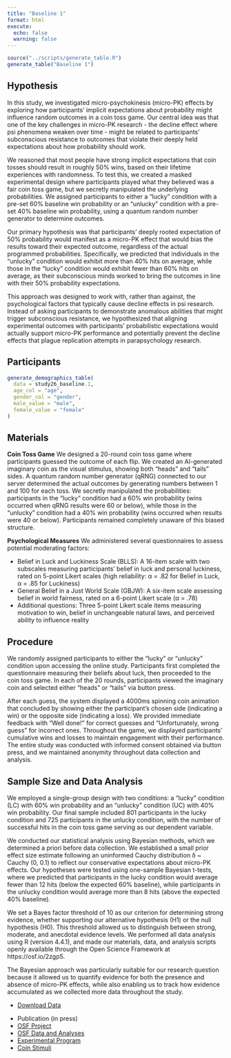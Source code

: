 ```yaml
---
title: "Baseline 1"
format: html
execute: 
  echo: false
  warning: false
---
```


```r
source("../scripts/generate_table.R")
generate_table("Baseline 1")
```

## Hypothesis

In this study, we investigated micro-psychokinesis (micro-PK) effects by exploring how participants' implicit expectations about probability might influence random outcomes in a coin toss game. Our central idea was that one of the key challenges in micro-PK research - the decline effect where psi phenomena weaken over time - might be related to participants' subconscious resistance to outcomes that violate their deeply held expectations about how probability should work.

We reasoned that most people have strong implicit expectations that coin tosses should result in roughly 50% wins, based on their lifetime experiences with randomness. To test this, we created a masked experimental design where participants played what they believed was a fair coin toss game, but we secretly manipulated the underlying probabilities. We assigned participants to either a "lucky" condition with a pre-set 60% baseline win probability or an "unlucky" condition with a pre-set 40% baseline win probability, using a quantum random number generator to determine outcomes.

Our primary hypothesis was that participants' deeply rooted expectation of 50% probability would manifest as a micro-PK effect that would bias the results toward their expected outcome, regardless of the actual programmed probabilities. Specifically, we predicted that individuals in the "unlucky" condition would exhibit more than 40% hits on average, while those in the "lucky" condition would exhibit fewer than 60% hits on average, as their subconscious minds worked to bring the outcomes in line with their 50% probability expectations.

This approach was designed to work with, rather than against, the psychological factors that typically cause decline effects in psi research. Instead of asking participants to demonstrate anomalous abilities that might trigger subconscious resistance, we hypothesized that aligning experimental outcomes with participants' probabilistic expectations would actually support micro-PK performance and potentially prevent the decline effects that plague replication attempts in parapsychology research.

## Participants

```r
generate_demographics_table(
  data = study26_baseline.1,
  age_col = "age",
  gender_col = "gender",
  male_value = "male",
  female_value = "female"
)
```

## Materials

**Coin Toss Game** We designed a 20-round coin toss game where participants guessed the outcome of each flip. We created an AI-generated imaginary coin as the visual stimulus, showing both "heads" and "tails" sides. A quantum random number generator (qRNG) connected to our server determined the actual outcomes by generating numbers between 1 and 100 for each toss. We secretly manipulated the probabilities: participants in the "lucky" condition had a 60% win probability (wins occurred when qRNG results were 60 or below), while those in the "unlucky" condition had a 40% win probability (wins occurred when results were 40 or below). Participants remained completely unaware of this biased structure.

**Psychological Measures** We administered several questionnaires to assess potential moderating factors:

-   Belief in Luck and Luckiness Scale (BLLS): A 16-item scale with two subscales measuring participants' belief in luck and personal luckiness, rated on 5-point Likert scales (high reliability: α = .82 for Belief in Luck, α = .85 for Luckiness)
-   General Belief in a Just World Scale (GBJW): A six-item scale assessing belief in world fairness, rated on a 6-point Likert scale (α = .78)
-   Additional questions: Three 5-point Likert scale items measuring motivation to win, belief in unchangeable natural laws, and perceived ability to influence reality

## Procedure

We randomly assigned participants to either the "lucky" or "unlucky" condition upon accessing the online study. Participants first completed the questionnaire measuring their beliefs about luck, then proceeded to the coin toss game. In each of the 20 rounds, participants viewed the imaginary coin and selected either "heads" or "tails" via button press.

After each guess, the system displayed a 4000ms spinning coin animation that concluded by showing either the participant's chosen side (indicating a win) or the opposite side (indicating a loss). We provided immediate feedback with "Well done!" for correct guesses and "Unfortunately, wrong guess" for incorrect ones. Throughout the game, we displayed participants' cumulative wins and losses to maintain engagement with their performance.
The entire study was conducted with informed consent obtained via button press, and we maintained anonymity throughout data collection and analysis.

## Sample Size and Data Analysis

We employed a single-group design with two conditions: a "lucky" condition (LC) with 60% win probability and an "unlucky" condition (UC) with 40% win probability. Our final sample included 801 participants in the lucky condition and 725 participants in the unlucky condition, with the number of successful hits in the coin toss game serving as our dependent variable.

We conducted our statistical analysis using Bayesian methods, which we determined a priori before data collection. We established a small prior effect size estimate following an uninformed Cauchy distribution δ ~ Cauchy (0, 0.1) to reflect our conservative expectations about micro-PK effects. Our hypotheses were tested using one-sample Bayesian t-tests, where we predicted that participants in the lucky condition would average fewer than 12 hits (below the expected 60% baseline), while participants in the unlucky condition would average more than 8 hits (above the expected 40% baseline).

We set a Bayes factor threshold of 10 as our criterion for determining strong evidence, whether supporting our alternative hypothesis (H1) or the null hypothesis (H0). This threshold allowed us to distinguish between strong, moderate, and anecdotal evidence levels. We performed all data analysis using R (version 4.4.1), and made our materials, data, and analysis scripts openly available through the Open Science Framework at https://osf.io/2zgp5.

The Bayesian approach was particularly suitable for our research question because it allowed us to quantify evidence for both the presence and absence of micro-PK effects, while also enabling us to track how evidence accumulated as we collected more data throughout the study.


::: {.callout-tip title="Data" collapse="false"}
-   [Download Data](../data/baseline/baseline1.csv)
:::

::: {.callout-note title="Resources" collapse="false"}
-   Publication (in press)
-   [OSF Project](https://osf.io/2zgp5/)
-   [OSF Data and Analyses](https://osf.io/2zgp5/files/osfstorage)
-   [Experimental Program](https://github.com/mrzdcmps/labreport/blob/main/data/baseline/randomness.html)
-   [Coin Stimuli](../data/baseline/coin.zip)
:::
